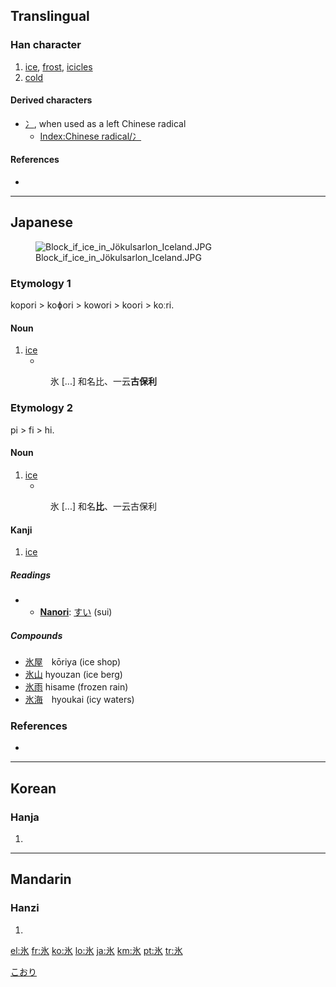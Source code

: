{{also|冰|永}}
==Translingual==
{{Han stroke|[[Image:氷-bw.png|240px]]}}

===Han character===
{{Han char|rn=85|rad=水|as=01|sn=5|four=|canj=戈水 (IE)}}

# [[ice]], [[frost]], [[icicles]]
# [[cold]]

====Derived characters====
{{rfc-header|Derived characters|lang=mul}}
* [[冫]], when used as a left Chinese radical
** [[Index:Chinese radical/冫]]

====References====
* {{Han ref|kx=0603.030|dkj=17087|dj=0996.030|hdz=31546.040|uh=6C37|ud=27703}}

----

==Japanese==
[[Image:Block if ice in Jökulsarlon Iceland.JPG|thumb|right]]

===Etymology 1===

kopori > koɸori > kowori > koori > koːri.

====Noun====
{{ja-noun|k|hira=こおり|hhira=こほり|rom=kōri}}

# [[ice]]
#* {{RQ:Wamyō Ruijushō|1|46}}
#: 氷 [...] 和名比、一云'''古保利'''

===Etymology 2===

pi > fi > hi.

====Noun====
{{ja-noun|k|hira=ひ|rom=hi}}

# [[ice]]
#* {{RQ:Wamyō Ruijushō|1|46}}
#: 氷 [...] 和名'''比'''、一云古保利

====Kanji====
{{ja-kanji|grade=3|rs=水01}}

# [[ice]]

=====Readings=====
* {{ja-readings|on=[[ひょう]] (hyō)|kun=[[こおり]] (koori), [[ひ]] (hi)}}
** '''[[Nanori]]''': [[すい]] (sui)

=====Compounds=====
* [[氷屋]]　kōriya (ice shop)
* [[氷山]] hyouzan (ice berg)
* [[氷雨]] hisame (frozen rain)
* [[氷海]]　hyoukai (icy waters)

<!-- You can [http://web.mit.edu/jpnet/ji/data/sound/koori.au hear] it pronunced. ''(need *.au file player)''-->

===References===
* {{R:Wamyō Ruijushō}}

[[Category:1000 Japanese basic words|こおり]]

----

==Korean==

===Hanja===
{{ko-hanja|hangeul=빙|eumhun=|rv=bing|mr=ping|y=ping}}

# {{defn|Korean}}

----

==Mandarin==

===Hanzi===
{{cmn-hanzi|pin=[[bīng]] ([[bing1]])|wg=ping<sup>1</sup>}}

# {{defn|Mandarin}}

[[el:氷]]
[[fr:氷]]
[[ko:氷]]
[[lo:氷]]
[[ja:氷]]
[[km:氷]]
[[pt:氷]]
[[tr:氷]]